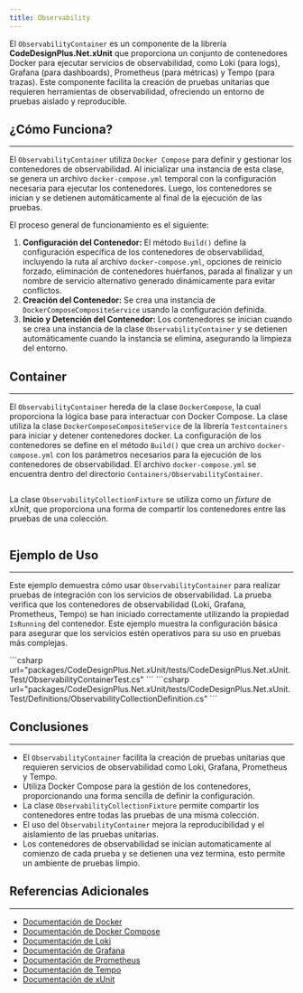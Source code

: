 ```yaml
---
title: Observability
---
```



El `ObservabilityContainer` es un componente de la librería **CodeDesignPlus.Net.xUnit** que proporciona un conjunto de contenedores Docker para ejecutar servicios de observabilidad, como Loki (para logs), Grafana (para dashboards), Prometheus (para métricas) y Tempo (para trazas). Este componente facilita la creación de pruebas unitarias que requieren herramientas de observabilidad, ofreciendo un entorno de pruebas aislado y reproducible.

## ¿Cómo Funciona?
---

El `ObservabilityContainer` utiliza `Docker Compose` para definir y gestionar los contenedores de observabilidad. Al inicializar una instancia de esta clase, se genera un archivo `docker-compose.yml` temporal con la configuración necesaria para ejecutar los contenedores. Luego, los contenedores se inician y se detienen automáticamente al final de la ejecución de las pruebas.

El proceso general de funcionamiento es el siguiente:
1.  **Configuración del Contenedor:** El método `Build()` define la configuración específica de los contenedores de observabilidad, incluyendo la ruta al archivo `docker-compose.yml`, opciones de reinicio forzado, eliminación de contenedores huérfanos, parada al finalizar y un nombre de servicio alternativo generado dinámicamente para evitar conflictos.
2.  **Creación del Contenedor:** Se crea una instancia de `DockerComposeCompositeService` usando la configuración definida.
3.  **Inicio y Detención del Contenedor:** Los contenedores se inician cuando se crea una instancia de la clase `ObservabilityContainer` y se detienen automáticamente cuando la instancia se elimina, asegurando la limpieza del entorno.

## Container
---

El `ObservabilityContainer` hereda de la clase `DockerCompose`, la cual proporciona la lógica base para interactuar con Docker Compose.  La clase utiliza la clase `DockerComposeCompositeService` de la librería `Testcontainers` para iniciar y detener contenedores docker. La configuración de los contenedores se define en el método `Build()` que crea un archivo `docker-compose.yml` con los parámetros necesarios para la ejecución de los contenedores de observabilidad. El archivo `docker-compose.yml` se encuentra dentro del directorio `Containers/ObservabilityContainer`.

```csharp url="packages/CodeDesignPlus.Net.xUnit/src/CodeDesignPlus.Net.xUnit/Containers/ObservabilityContainer/ObservabilityContainer.cs"
```

La clase `ObservabilityCollectionFixture` se utiliza como un *fixture* de xUnit, que proporciona una forma de compartir los contenedores entre las pruebas de una colección.

```csharp url="packages/CodeDesignPlus.Net.xUnit/src/CodeDesignPlus.Net.xUnit/Containers/ObservabilityContainer/ObservabilityCollectionFixture.cs"
```

## Ejemplo de Uso
---

Este ejemplo demuestra cómo usar `ObservabilityContainer` para realizar pruebas de integración con los servicios de observabilidad. La prueba verifica que los contenedores de observabilidad (Loki, Grafana, Prometheus, Tempo) se han iniciado correctamente utilizando la propiedad `IsRunning` del contenedor. Este ejemplo muestra la configuración básica para asegurar que los servicios estén operativos para su uso en pruebas más complejas.

<Tabs>
    <TabItem label="ObservabilityContainerTest">         
    ```csharp url="packages/CodeDesignPlus.Net.xUnit/tests/CodeDesignPlus.Net.xUnit.Test/ObservabilityContainerTest.cs"
    ```
    </TabItem>
    <TabItem label="ObservabilityCollectionDefinition">
    ```csharp url="packages/CodeDesignPlus.Net.xUnit/tests/CodeDesignPlus.Net.xUnit.Test/Definitions/ObservabilityCollectionDefinition.cs"
    ```
    </TabItem>
</Tabs>


## Conclusiones
---

-  El `ObservabilityContainer` facilita la creación de pruebas unitarias que requieren servicios de observabilidad como Loki, Grafana, Prometheus y Tempo.
-  Utiliza Docker Compose para la gestión de los contenedores, proporcionando una forma sencilla de definir la configuración.
-  La clase `ObservabilityCollectionFixture` permite compartir los contenedores entre todas las pruebas de una misma colección.
-  El uso del `ObservabilityContainer` mejora la reproducibilidad y el aislamiento de las pruebas unitarias.
-  Los contenedores de observabilidad se inician automaticamente al comienzo de cada prueba y se detienen una vez termina, esto permite un ambiente de pruebas limpio.

## Referencias Adicionales
---

- [Documentación de Docker](https://docs.docker.com/)
- [Documentación de Docker Compose](https://docs.docker.com/compose/)
- [Documentación de Loki](https://grafana.com/docs/loki/latest/)
- [Documentación de Grafana](https://grafana.com/docs/grafana/)
- [Documentación de Prometheus](https://prometheus.io/docs/introduction/overview/)
- [Documentación de Tempo](https://grafana.com/docs/tempo/latest/)
- [Documentación de xUnit](https://xunit.net/)
